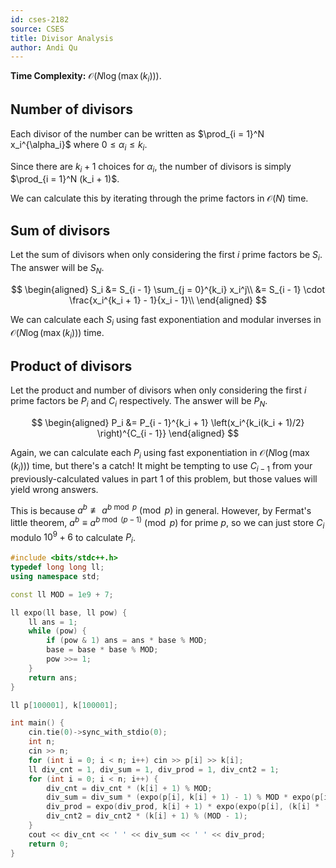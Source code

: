 ```yaml
---
id: cses-2182
source: CSES
title: Divisor Analysis
author: Andi Qu
---
```


**Time Complexity:** $\mathcal O(N \log(\max(k_i)))$.

## Number of divisors

Each divisor of the number can be written as $\prod_{i = 1}^N x_i^{\alpha_i}$ where $0 \leq \alpha_i \leq k_i$.

Since there are $k_i + 1$ choices for $\alpha_i$, the number of divisors is simply $\prod_{i = 1}^N (k_i + 1)$.

We can calculate this by iterating through the prime factors in $\mathcal O(N)$ time.

## Sum of divisors

Let the sum of divisors when only considering the first $i$ prime factors be $S_i$. The answer will be $S_N$.

$$
\begin{aligned}
S_i &= S_{i - 1} \sum_{j = 0}^{k_i} x_i^j\\
    &= S_{i - 1} \cdot \frac{x_i^{k_i + 1} - 1}{x_i - 1}\\
\end{aligned}
$$

We can calculate each $S_i$ using fast exponentiation and modular inverses in $\mathcal O(N \log(\max(k_i)))$ time.

## Product of divisors

Let the product and number of divisors when only considering the first $i$ prime factors
be $P_i$ and $C_i$ respectively. The answer will be $P_N$.

$$
\begin{aligned}
P_i &= P_{i - 1}^{k_i + 1} \left(x_i^{k_i(k_i + 1)/2} \right)^{C_{i - 1}}
\end{aligned}
$$

Again, we can calculate each $P_i$ using fast exponentiation in $\mathcal O(N \log(\max(k_i)))$ time, but there's a catch!
It might be tempting to use $C_{i - 1}$ from your previously-calculated values in part 1 of this problem, but those values will yield wrong answers.

This is because $a^b \not \equiv a^{b \bmod p} \pmod{p}$ in general. However, by Fermat's little theorem,
$a^b \equiv a^{b \bmod (p - 1)} \pmod{p}$ for prime $p$, so we can just store $C_i$ modulo $10^9 + 6$ to calculate $P_i$.

<LanguageSection>

<CPPSection>

```cpp
#include <bits/stdc++.h>
typedef long long ll;
using namespace std;

const ll MOD = 1e9 + 7;

ll expo(ll base, ll pow) {
    ll ans = 1;
    while (pow) {
        if (pow & 1) ans = ans * base % MOD;
        base = base * base % MOD;
        pow >>= 1;
    }
    return ans;
}

ll p[100001], k[100001];

int main() {
    cin.tie(0)->sync_with_stdio(0);
    int n;
    cin >> n;
    for (int i = 0; i < n; i++) cin >> p[i] >> k[i];
    ll div_cnt = 1, div_sum = 1, div_prod = 1, div_cnt2 = 1;
    for (int i = 0; i < n; i++) {
        div_cnt = div_cnt * (k[i] + 1) % MOD;
        div_sum = div_sum * (expo(p[i], k[i] + 1) - 1) % MOD * expo(p[i] - 1, MOD - 2) % MOD;
        div_prod = expo(div_prod, k[i] + 1) * expo(expo(p[i], (k[i] * (k[i] + 1) / 2)), div_cnt2) % MOD;
        div_cnt2 = div_cnt2 * (k[i] + 1) % (MOD - 1);
    }
    cout << div_cnt << ' ' << div_sum << ' ' << div_prod;
    return 0;
}
```

</CPPSection>

</LanguageSection>
